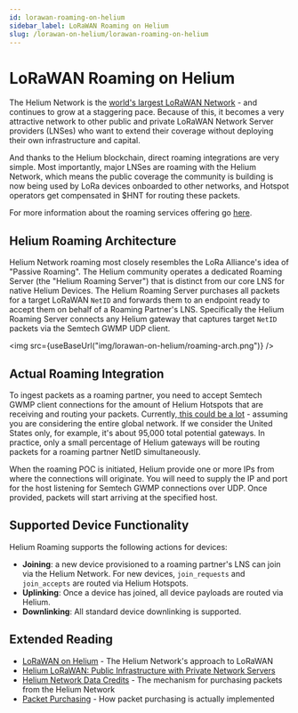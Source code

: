 ```yaml
---
id: lorawan-roaming-on-helium
sidebar_label: LoRaWAN Roaming on Helium
slug: /lorawan-on-helium/lorawan-roaming-on-helium
---
```


# LoRaWAN Roaming on Helium


The Helium Network is the
[world's largest LoRaWAN Network](https://explorer.helium.com) - and continues
to grow at a staggering pace. Because of this, it becomes a very attractive
network to other public and private LoRaWAN Network Server providers (LNSes) who
want to extend their coverage without deploying their own infrastructure and
capital.

And thanks to the Helium blockchain, direct roaming integrations are very
simple. Most importantly, major LNSes are roaming with the Helium Network, which
means the public coverage the community is building is now being used by LoRa
devices onboarded to other networks, and Hotspot operators get compensated in
$HNT for routing these packets.

For more information about the roaming services offering go
[here](use-the-network/roaming).

## Helium Roaming Architecture

Helium Network roaming most closely resembles the LoRa Alliance's idea of
"Passive Roaming". The Helium community operates a dedicated Roaming Server (the
"Helium Roaming Server") that is distinct from our core LNS for native Helium
Devices. The Helium Roaming Server purchases all packets for a target LoRaWAN
`NetID` and forwards them to an endpoint ready to accept them on behalf of a
Roaming Partner's LNS. Specifically the Helium Roaming Server connects any
Helium gateway that captures target `NetID` packets via the Semtech GWMP UDP
client.

<img src={useBaseUrl("img/lorawan-on-helium/roaming-arch.png")} />

## Actual Roaming Integration

To ingest packets as a roaming partner, you need to accept Semtech GWMP client
connections for the amount of Helium Hotspots that are receiving and routing
your packets.
Currently,[ this could be a lot](https://explorer.helium.com/hotspots) -
assuming you are considering the entire global network. If we consider the
United States only, for example, it's about 95,000 total potential gateways. In
practice, only a small percentage of Helium gateways will be routing packets for
a roaming partner NetID simultaneously.

When the roaming POC is initiated, Helium provide one or more IPs from where the
connections will originate. You will need to supply the IP and port for the host
listening for Semtech GWMP connections over UDP. Once provided, packets will
start arriving at the specified host.

## Supported Device Functionality

Helium Roaming supports the following actions for devices:

- **Joining**: a new device provisioned to a roaming partner's LNS can join via
  the Helium Network. For new devices, `join_requests` and `join_accepts` are
  routed via Helium Hotspots.
- **Uplinking**: Once a device has joined, all device payloads are routed via
  Helium.
- **Downlinking**: All standard device downlinking is supported.

## Extended Reading

- [LoRaWAN on Helium](/lorawan-on-helium) - The Helium Network's approach to
  LoRaWAN
- [Helium LoRaWAN: Public Infrastructure with Private Network Servers](https://blog.helium.com/helium-lorawan-public-infrastructure-with-ultimate-privacy-9132560e4ae6)
- [Helium Network Data Credits](/use-the-network/console/data-credits/) - The
  mechanism for purchasing packets from the Helium Network
- [Packet Purchasing](/blockchain/packet-purchasing) - How packet purchasing is
  actually implemented
